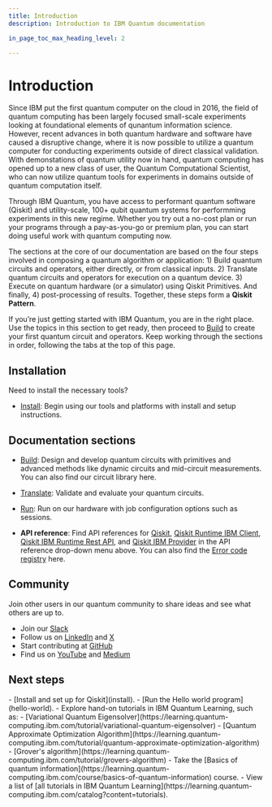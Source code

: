 ```yaml
---
title: Introduction
description: Introduction to IBM Quantum documentation

in_page_toc_max_heading_level: 2

---
```


# Introduction

Since IBM put the first quantum computer on the cloud in 2016, the field of quantum computing has been largely focused small-scale experiments looking at foundational elements of qunantum information science.  However, recent advances in both quantum hardware and software have caused a disruptive change, where it is now possible to utilize a quantum computer for conducting experiments outside of direct classical validation.  With demonstations of quantum utility now in hand, quantum computing has opened up to a new class of user, the Quantum Computational Scientist, who can now utilize quantum tools for experiments in domains outside of quantum computation itself.

Through IBM Quantum, you have access to performant quantum software (Qiskit) and utility-scale, 100+ qubit quantum systems for performming experiments in this new regime. Whether you try out a no-cost plan or run your programs through a pay-as-you-go or premium plan, you can start doing useful work with quantum computing now.

The sections at the core of our documentation are based on the four steps involved in composing a quantum algorithm or application: 1) Build quantum circuits and operators, either directly, or from classical inputs. 2) Translate quantum circuits and operators for execution on a quantum device. 3) Execute on quantum hardware (or a simulator) using Qiskit Primitives.  And finally, 4) post-processing of results. Together, these steps form a **Qiskit Pattern**.
 
If you’re just getting started with IBM Quantum, you are in the right place. Use the topics in this section to get ready, then proceed to [Build](../build) to create your first quantum circuit and operators. Keep working through the sections in order, following the tabs at the top of this page.

## Installation

Need to install the necessary tools?

- [Install](install): Begin using our tools and platforms with install and setup instructions.

## Documentation sections

- [Build](../build): Design and develop quantum circuits with primitives and advanced methods like dynamic circuits and mid-circuit measurements. You can also find our circuit library here.

- [Translate](../translate): Validate and evaluate your quantum circuits.

- [Run](../run): Run on our hardware with job configuration options such as sessions.

- **API reference**: Find API references for [Qiskit](/api/qiskit), [Qiskit Runtime IBM Client](/api/qiskit-ibm-runtime), [Qiskit IBM Runtime Rest API](/api/runtime/tags/programs), and [Qiskit IBM Provider](/api/qiskit-ibm-provider) in the API reference drop-down menu above. You can also find the [Error code registry](../errors) here.

## Community

Join other users in our quantum community to share ideas and see what others are up to.

- Join our [Slack](https://ibm.co/joinqiskitslack)
- Follow us on [LinkedIn](https://www.linkedin.com/showcase/ibm-quantum/) and [X](https://x.com/qiskit)
- Start contributing at [GitHub](https://github.com/qiskit)
- Find us on [YouTube](https://www.youtube.com/qiskit) and [Medium](https://medium.com/qiskit)


## Next steps

<Admonition type="tip" title="Recommendations">
    - [Install and set up for Qiskit](install).
    - [Run the Hello world program](hello-world).
    - Explore hand-on tutorials in IBM Quantum Learning, such as:
      - [Variational Quantum Eigensolver](https://learning.quantum-computing.ibm.com/tutorial/variational-quantum-eigensolver)
      - [Quantum Approximate Optimization Algorithm](https://learning.quantum-computing.ibm.com/tutorial/quantum-approximate-optimization-algorithm)
      - [Grover's algorithm](https://learning.quantum-computing.ibm.com/tutorial/grovers-algorithm)
    - Take the [Basics of quantum information](https://learning.quantum-computing.ibm.com/course/basics-of-quantum-information) course.
    - View a list of [all tutorials in IBM Quantum Learning](https://learning.quantum-computing.ibm.com/catalog?content=tutorials).
</Admonition>

